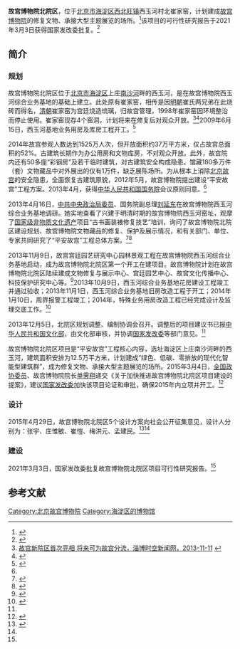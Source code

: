 {{BJ Future infrastructure}}
'''故宫博物院北院区'''，位于[[北京市|北京市]][[海淀区|海淀区]][[西北旺镇|西北旺镇]]西玉河村北崔家窑，计划建成[[故宫博物院|故宫博物院]]的修复文物、承接大型主题展览的场所。<ref name=fang>{{Cite web |url=http://www.guancha.cn/culture/2016_10_25_378323_1.shtml |title=故宫博物院将在北部新建北院区 已公布5份设计方案，观察者网，2016-10-25 |accessdate=2016-10-25 |archive-date=2016-10-25 |archive-url=https://web.archive.org/web/20161025180444/http://www.guancha.cn/culture/2016_10_25_378323_1.shtml |dead-url=no }}</ref>该项目的可行性研究报告于2021年3月3日获得国家发改委批复。<ref name="#1">{{cite web|url=https://www.ndrc.gov.cn/xxgk/zcfb/tz/202103/t20210319_1269835.html|date=2021-03-03|title=国家发展改革委关于故宫博物院北院区项目可行性研究报告的批复|access-date=2021-05-09|archive-date=2021-05-09|archive-url=https://web.archive.org/web/20210509044207/https://www.ndrc.gov.cn/xxgk/zcfb/tz/202103/t20210319_1269835.html|dead-url=no}}</ref>

==简介==
=== 规划 ===
故宫博物院北院区位于[[北京市|北京市]][[海淀区|海淀区]]上庄[[南沙河_(温榆河)|南沙河]]畔的西玉河，是在故宫博物院西玉河综合业务基地的基础上建立。此处原有崔家窑，相传是因[[明朝|明朝]]崔氏两兄弟在此烧砖而得名，[[清朝|清朝]]崔家窑为宫廷烧造琉璃，归故宫管理，1998年崔家窑因环境整治而停止使用。崔家窑现存4个窑洞，计划将来在修复后对观众开放。<ref>[http://www.zibosky.com/gn/2497323.shtml 故宫新院区首次亮相 将来可为故宫分流，淄博时空新闻网，2013-11-11] {{webarchive|url=https://web.archive.org/web/20150403013708/http://www.zibosky.com/gn/2497323.shtml |date=2015-04-03 }}</ref><ref>{{Cite web |url=http://culture.people.com.cn/n/2013/1111/c87423-23495600.html |title=故宫北院区首揭神秘面纱 大型文物或重见天日，人民网，2013-11-11 |accessdate=2015-04-02 |archive-date=2015-04-02 |archive-url=https://web.archive.org/web/20150402162918/http://culture.people.com.cn/n/2013/1111/c87423-23495600.html |dead-url=no }}</ref>2009年6月15日，西玉河基地业务用房及库房工程开工。<ref>{{Cite web |url=http://www.ccitimes.com/chanye/chanye/2011-07-17/397091310879998.html |title=故宫博物院：贯彻党的精神 学习实践科学发展观，时代·中国文化创意产业网，2011-07-17 |accessdate=2015-04-02 |archive-date=2015-04-02 |archive-url=https://web.archive.org/web/20150402165743/http://www.ccitimes.com/chanye/chanye/2011-07-17/397091310879998.html |dead-url=no }}</ref>

2014年故宫参观人数达到1525万人次，但开放面积约37万平方米，仅占故宫总面积的52%。古建筑长期作为办公用房和文物库房，不对观众开放。此外，故宫院内还有50多座“彩钢房”及若干临时建筑，对古建筑安全构成隐患。馆藏180多万件（套）文物藏品中对外展出的仅有1万件，缺乏展陈场所。为从根本上消除[[北京故宫|北京故宫]]的安全隐患，全面恢复古建筑原貌，2012年5月，故宫博物院提出建设“平安故宫”工程方案。2013年4月，获得[[中华人民共和国国务院|中华人民共和国国务院]]会议原则同意。<ref name=tian/>

2013年4月16日，[[中共中央政治局委员|中共中央政治局委员]]、国务院副总理[[刘延东|刘延东]]在故宫博物院西玉河综合业务基地调研。她实地查看了兴建于明清时期的故宫博物院西玉河窑址，观摩了[[国家级非物质文化遗产|国家级非物质文化遗产]]项目“古书画装裱修复技艺”培训，询问了故宫博物院北院区建设规划、故宫博物院文物藏品的修复、保护及展示情况，和有关部门、单位、专家共同研究了“平安故宫”工程总体方案。<ref>{{Cite web |url=http://news.xinhuanet.com/photo/2013-04/16/c_124589471.htm |title=刘延东在故宫博物院西玉河综合业务基地调研，新华网，2013-04-16 |accessdate=2015-04-02 |archive-date=2015-04-02 |archive-url=https://web.archive.org/web/20150402182043/http://news.xinhuanet.com/photo/2013-04/16/c_124589471.htm |dead-url=no }}</ref><ref>{{Cite web |url=http://www.xjklmy.com/news/news.asp?id=767204 |title=（时政）刘延东在故宫博物院西玉河综合业务基地调研时强调统筹规划分步推进精心组织实施“平安故宫”工程，油城信息港，2013-04-16 |access-date=2015-04-02 |archive-url=https://web.archive.org/web/20150402182959/http://www.xjklmy.com/news/news.asp?id=767204 |archive-date=2015-04-02 |dead-url=yes }}</ref>

2013年11月9日，故宫宫廷园艺研究中心园林景观工程在故宫博物院西玉河综合业务基地启动，成为故宫博物院北院区第一个开工在建项目。故宫博物院计划在故宫博物院北院区陆续建成文物修复与展示中心、宫廷园艺中心、故宫文化传播中心、科技保护研究中心等。<ref>{{Cite web |url=http://news.xinhuanet.com/local/2013-11/09/c_118075033.htm |title=故宫博物院北院区项目开工建设，新华网，2013-11-09 |accessdate=2015-04-02 |archive-date=2015-04-02 |archive-url=https://web.archive.org/web/20150402182040/http://news.xinhuanet.com/local/2013-11/09/c_118075033.htm |dead-url=no }}</ref>2013年10月9日，西玉河综合业务基地花房建设工程竣工并通过验收；2013年11月1日，西玉河综合业务基地旧房改造工程于开工；2014年1月10日，周界报警工程竣工；2014年，特殊业务用房改造工程已经完成设计及监理交底工作。<ref name=zgxww>{{Cite web |url=http://www.chinanews.com/cul/2014/05-30/6229875_3.shtml |title=专访单霁翔：故宫2015年开放区域可达65%，中国新闻网，2014-05-30 |accessdate=2015-04-02 |archive-date=2015-04-02 |archive-url=https://web.archive.org/web/20150402221750/http://www.chinanews.com/cul/2014/05-30/6229875_3.shtml |dead-url=no }}</ref>

2013年12月5日，北院区规划调整、编制协调会召开。调整后的项目建议书已报[[中华人民共和国文化部|中华人民共和国文化部]]，由文化部审核，并协调[[国家发改委|国家发改委]]等部门意见。<ref name=zgxww/>

故宫博物院北院区项目是“平安故宫”工程核心内容，选址海淀区上庄南沙河畔的西玉河，建筑面积安排为12.5万平方米，计划建成“绿色、低碳、零排放的现代化智能型建筑群”，成为修复文物、承接大型主题展览的场所。2015年3月4日，[[全国政协委员|全国政协委员]]、故宫博物院院长[[单霁翔|单霁翔]]递交《关于加快推进故宫博物院北院区项目建设的提案》，建议[[国家发改委|国家发改委]]加快该项目论证和审批，确保2015年内立项并开工。<ref name=tian>{{Cite web |url=http://culture.people.com.cn/n/2015/0305/c172318-26643915.html |title=委员单霁翔提案：确保故宫北院区2015年立项开工，人民网，2015-03-05 |accessdate=2015-04-02 |archive-date=2015-04-02 |archive-url=https://web.archive.org/web/20150402163103/http://culture.people.com.cn/n/2015/0305/c172318-26643915.html |dead-url=no }}</ref>

=== 设计 ===
2015年4月29日，故宫博物院北院区5个设计方案向社会公开征集意见，设计人分别为：张宇、庄惟敏、崔愷、梅洪元、孟建民。<ref>{{Cite web |url=http://www.guancha.cn/Project/2015_04_30_317880.shtml |title=北京故宫计划年内建分院 5个方案拒绝奇怪设计，观察者网，2015-04-30 |accessdate=2015-04-30 |archive-date=2015-05-02 |archive-url=https://web.archive.org/web/20150502234052/http://www.guancha.cn/Project/2015_04_30_317880.shtml |dead-url=no }}</ref><ref name=fang/>

=== 建设 ===
2021年3月3日，国家发改委批复故宫博物院北院区项目可行性研究报告。<ref name="#1"/>

== 参考文献 ==
{{Reflist|30em}}

[[Category:北京故宫博物院|Category:北京故宫博物院]]
[[Category:海淀区的博物馆|Category:海淀区的博物馆]]